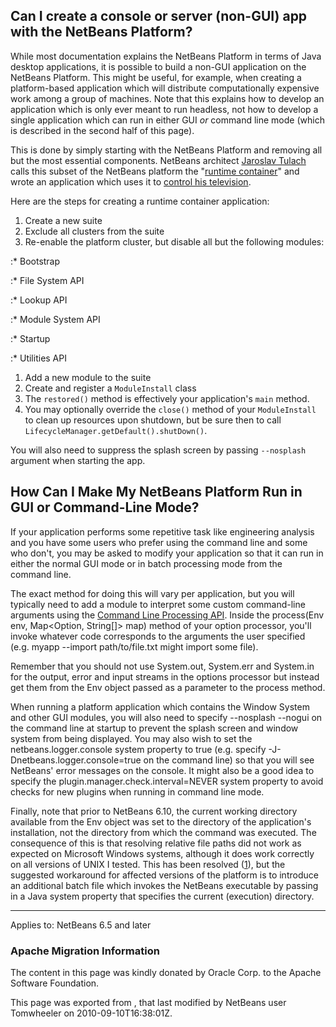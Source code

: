 <!--

    Licensed to the Apache Software Foundation (ASF) under one
    or more contributor license agreements.  See the NOTICE file
    distributed with this work for additional information
    regarding copyright ownership.  The ASF licenses this file
    to you under the Apache License, Version 2.0 (the
    "License"); you may not use this file except in compliance
    with the License.  You may obtain a copy of the License at

      http://www.apache.org/licenses/LICENSE-2.0

    Unless required by applicable law or agreed to in writing,
    software distributed under the License is distributed on an
    "AS IS" BASIS, WITHOUT WARRANTIES OR CONDITIONS OF ANY
    KIND, either express or implied.  See the License for the
    specific language governing permissions and limitations
    under the License.

-->

==Can I create a console or server (non-GUI) app with the NetBeans Platform?==

While most documentation explains the NetBeans Platform in terms of Java desktop applications, it is possible to build a non-GUI application on the NetBeans Platform.  This might be useful, for example, when creating a platform-based application which will distribute computationally expensive work among a group of machines.  Note that this explains how to develop an application which is only ever meant to run headless, not how to develop a single application which can run in either GUI ''or'' command line mode (which is described in the second half of this page).

This is done by simply starting with the NetBeans Platform and removing all but the most essential components.  NetBeans architect [http://www.apidesign.org/ Jaroslav Tulach] calls this subset of the NetBeans platform the "[http://wiki.apidesign.org/wiki/NetBeans_Runtime_Container runtime container]" and wrote an application which uses it to [http://dvbcentral.sourceforge.net/ control his television].  

Here are the steps for creating a runtime container application:

# Create a new suite
# Exclude all clusters from the suite
# Re-enable the platform cluster, but disable all but the following modules:
:* Bootstrap
:* File System API
:* Lookup API
:* Module System API
:* Startup
:* Utilities API
# Add a new module to the suite
# Create and register a <tt>ModuleInstall</tt> class
# The <tt>restored()</tt> method is effectively your application's <tt>main</tt> method.
# You may optionally override the <tt>close()</tt> method of your <tt>ModuleInstall</tt> to clean up resources upon shutdown, but be sure then to call <tt>LifecycleManager.getDefault().shutDown()</tt>.

You will also need to suppress the splash screen by passing <tt>--nosplash</tt> argument when starting the app.

==How Can I Make My NetBeans Platform Run in GUI or Command-Line Mode?==

If your application performs some repetitive task like engineering analysis and you have some users who prefer using the command line and some who don't, you may be asked to modify your application so that it can run in either the normal GUI mode or in batch processing mode from the command line.

The exact method for doing this will vary per application, but you will typically need to add a module to interpret some custom command-line arguments using the [http://bits.netbeans.org/dev/javadoc/org-netbeans-modules-sendopts/ Command Line Processing API].  Inside the process(Env env, Map<Option, String[]> map) method of your option processor, you'll invoke whatever code corresponds to the arguments the user specified (e.g. myapp --import path/to/file.txt might import some file).  

Remember that you should not use System.out, System.err and System.in for the output, error and input streams in the options processor but instead get them from the Env object passed as a parameter to the process method.  

When running a platform application which contains the Window System and other GUI modules, you will also need to specify --nosplash --nogui on the command line at startup to prevent the splash screen and window system from being displayed.  You may also wish to set the netbeans.logger.console system property to true (e.g. specify -J-Dnetbeans.logger.console=true on the command line) so that you will see NetBeans' error messages on the console.  It might also be a good idea to specify the plugin.manager.check.interval=NEVER system property to avoid checks for new plugins when running in command line mode.


Finally, note that prior to NetBeans 6.10, the current working directory available from the Env object was set to the directory of the application's installation, not the directory from which the command was executed.  The consequence of this is that resolving relative file paths did not work as expected on Microsoft Windows systems, although it does work correctly on all versions of UNIX I tested.  This has been resolved ([http://netbeans.org/bugzilla/show_bug.cgi?id=189791]), but the suggested workaround for affected versions of the platform is to introduce an additional batch file which invokes the NetBeans executable by passing in a Java system property that specifies the current (execution) directory.
----
Applies to: NetBeans 6.5 and later

===Apache Migration Information===

The content in this page was kindly donated by Oracle Corp. to the
Apache Software Foundation.

This page was exported from , 
that last modified by NetBeans user Tomwheeler 
on 2010-09-10T16:38:01Z.


